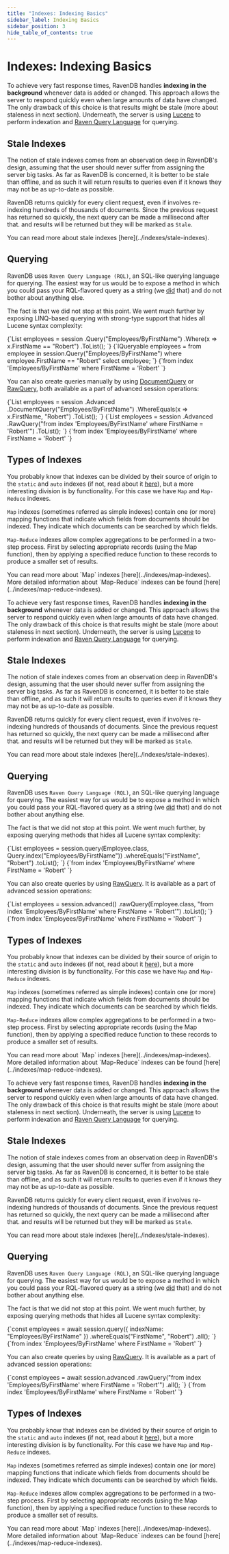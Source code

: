 ---
title: "Indexes: Indexing Basics"
sidebar_label: Indexing Basics
sidebar_position: 3
hide_table_of_contents: true
---




# Indexes: Indexing Basics
<LanguageSwitcher supportedLanguages={supportedLanguages} />
<LanguageContent language="csharp">


To achieve very fast response times, RavenDB handles **indexing in the background** whenever data is added or changed. This approach allows the server to respond quickly even when large amounts of data have changed. The only drawback of this choice is that results might be stale (more about staleness in next section). Underneath, the server is using [Lucene](http://lucene.apache.org/) to perform indexation and [Raven Query Language](../client-api/session/querying/what-is-rql) for querying.

## Stale Indexes

The notion of stale indexes comes from an observation deep in RavenDB's design, assuming that the user should never suffer from assigning the server big tasks. As far as RavenDB is concerned, it is better to be stale than offline, and as such it will return results to queries even if it knows they may not be as up-to-date as possible.

RavenDB returns quickly for every client request, even if involves re-indexing hundreds of thousands of documents. Since the previous request has returned so quickly, the next query can be made a millisecond after that. and results will be returned but they will be marked as `Stale`.

<Admonition type="info" title="Info">
You can read more about stale indexes [here](../indexes/stale-indexes).
</Admonition>

## Querying

RavenDB uses `Raven Query Language (RQL)`, an SQL-like querying language for querying. The easiest way for us would be to expose a method in which you could pass your RQL-flavored query as a string (we [did](../client-api/session/querying/how-to-query#session.advanced.rawquery) that) and do not bother about anything else.

The fact is that we did not stop at this point. We went much further by exposing LINQ-based querying with strong-type support that hides all Lucene syntax complexity:

<Tabs groupId='languageSyntax'>
<TabItem value="Method-syntax" label="Method-syntax">
<CodeBlock language="csharp">
{`List<Employee> employees = session
    .Query<Employee>("Employees/ByFirstName")
    .Where(x => x.FirstName == "Robert")
    .ToList();
`}
</CodeBlock>
</TabItem>
<TabItem value="Query-syntax" label="Query-syntax">
<CodeBlock language="csharp">
{`IQueryable<Employee> employees =
    from employee in session.Query<Employee>("Employees/ByFirstName")
    where employee.FirstName == "Robert"
    select employee;
`}
</CodeBlock>
</TabItem>
<TabItem value="RQL" label="RQL">
<CodeBlock language="sql">
{`from index 'Employees/ByFirstName'
where FirstName = 'Robert'
`}
</CodeBlock>
</TabItem>
</Tabs>

You can also create queries manually by using  [DocumentQuery](../client-api/session/querying/document-query/what-is-document-query) or [RawQuery](../client-api/session/querying/how-to-query#session.advanced.rawquery), both available as a part of advanced session operations:

<Tabs groupId='languageSyntax'>
<TabItem value="DocumentQuery" label="DocumentQuery">
<CodeBlock language="csharp">
{`List<Employee> employees = session
    .Advanced
    .DocumentQuery<Employee>("Employees/ByFirstName")
    .WhereEquals(x => x.FirstName, "Robert")
    .ToList();
`}
</CodeBlock>
</TabItem>
<TabItem value="RawQuery" label="RawQuery">
<CodeBlock language="csharp">
{`List<Employee> employees = session
    .Advanced
    .RawQuery<Employee>("from index 'Employees/ByFirstName' where FirstName = 'Robert'")
    .ToList();
`}
</CodeBlock>
</TabItem>
<TabItem value="RQL" label="RQL">
<CodeBlock language="sql">
{`from index 'Employees/ByFirstName'
where FirstName = 'Robert'
`}
</CodeBlock>
</TabItem>
</Tabs>

## Types of Indexes

You probably know that indexes can be divided by their source of origin to the `static` and `auto` indexes (if not, read about it [here](../indexes/creating-and-deploying)), but a more interesting division is by functionality. For this case we have `Map` and `Map-Reduce` indexes.

`Map` indexes (sometimes referred as simple indexes) contain one (or more) mapping functions that indicate which fields from documents should be indexed. They indicate which documents can be searched by which fields.

`Map-Reduce` indexes allow complex aggregations to be performed in a two-step process. First by selecting appropriate records (using the Map function), then by applying a specified reduce function to these records to produce a smaller set of results.

<Admonition type="info" title="Map Indexes" id="map-indexes" href="#map-indexes">
You can read more about `Map` indexes [here](../indexes/map-indexes).
</Admonition>

<Admonition type="info" title="Map-Reduce Indexes" id="map-reduce-indexes" href="#map-reduce-indexes">
More detailed information about `Map-Reduce` indexes can be found [here](../indexes/map-reduce-indexes).
</Admonition>


</LanguageContent>
<LanguageContent language="java">


To achieve very fast response times, RavenDB handles **indexing in the background** whenever data is added or changed. This approach allows the server to respond quickly even when large amounts of data have changed. The only drawback of this choice is that results might be stale (more about staleness in next section). Underneath, the server is using [Lucene](http://lucene.apache.org/) to perform indexation and [Raven Query Language](../client-api/session/querying/what-is-rql) for querying.

## Stale Indexes

The notion of stale indexes comes from an observation deep in RavenDB's design, assuming that the user should never suffer from assigning the server big tasks. As far as RavenDB is concerned, it is better to be stale than offline, and as such it will return results to queries even if it knows they may not be as up-to-date as possible.

RavenDB returns quickly for every client request, even if involves re-indexing hundreds of thousands of documents. Since the previous request has returned so quickly, the next query can be made a millisecond after that. and results will be returned but they will be marked as `Stale`.

<Admonition type="info" title="Info">
You can read more about stale indexes [here](../indexes/stale-indexes).
</Admonition>

## Querying

RavenDB uses `Raven Query Language (RQL)`, an SQL-like querying language for querying. The easiest way for us would be to expose a method in which you could pass your RQL-flavored query as a string (we [did](../client-api/session/querying/how-to-query#session.advanced.rawquery) that) and do not bother about anything else.

The fact is that we did not stop at this point. We went much further, by exposing querying methods that hides all Lucene syntax complexity:

<Tabs groupId='languageSyntax'>
<TabItem value="Java" label="Java">
<CodeBlock language="java">
{`List<Employee> employees = session.query(Employee.class, Query.index("Employees/ByFirstName"))
    .whereEquals("FirstName", "Robert")
    .toList();
`}
</CodeBlock>
</TabItem>
<TabItem value="RQL" label="RQL">
<CodeBlock language="sql">
{`from index 'Employees/ByFirstName'
where FirstName = 'Robert'
`}
</CodeBlock>
</TabItem>
</Tabs>

You can also create queries by using [RawQuery](../client-api/session/querying/how-to-query#session.advanced.rawquery). It is available as a part of advanced session operations:

<Tabs groupId='languageSyntax'>
<TabItem value="RawQuery" label="RawQuery">
<CodeBlock language="java">
{`List<Employee> employees = session.advanced()
    .rawQuery(Employee.class, "from index 'Employees/ByFirstName' where FirstName = 'Robert'")
    .toList();
`}
</CodeBlock>
</TabItem>
<TabItem value="RQL" label="RQL">
<CodeBlock language="sql">
{`from index 'Employees/ByFirstName'
where FirstName = 'Robert'
`}
</CodeBlock>
</TabItem>
</Tabs>

## Types of Indexes

You probably know that indexes can be divided by their source of origin to the `static` and `auto` indexes (if not, read about it [here](../indexes/creating-and-deploying)), but a more interesting division is by functionality. For this case we have `Map` and `Map-Reduce` indexes.

`Map` indexes (sometimes referred as simple indexes) contain one (or more) mapping functions that indicate which fields from documents should be indexed. They indicate which documents can be searched by which fields.

`Map-Reduce` indexes allow complex aggregations to be performed in a two-step process. First by selecting appropriate records (using the Map function), then by applying a specified reduce function to these records to produce a smaller set of results.

<Admonition type="info" title="Map Indexes" id="map-indexes" href="#map-indexes">
You can read more about `Map` indexes [here](../indexes/map-indexes).
</Admonition>

<Admonition type="info" title="Map-Reduce Indexes" id="map-reduce-indexes" href="#map-reduce-indexes">
More detailed information about `Map-Reduce` indexes can be found [here](../indexes/map-reduce-indexes).
</Admonition>


</LanguageContent>
<LanguageContent language="nodejs">


To achieve very fast response times, RavenDB handles **indexing in the background** whenever data is added or changed. This approach allows the server to respond quickly even when large amounts of data have changed. The only drawback of this choice is that results might be stale (more about staleness in next section). Underneath, the server is using [Lucene](http://lucene.apache.org/) to perform indexation and [Raven Query Language](../client-api/session/querying/what-is-rql) for querying.

## Stale Indexes

The notion of stale indexes comes from an observation deep in RavenDB's design, assuming that the user should never suffer from assigning the server big tasks. As far as RavenDB is concerned, it is better to be stale than offline, and as such it will return results to queries even if it knows they may not be as up-to-date as possible.

RavenDB returns quickly for every client request, even if involves re-indexing hundreds of thousands of documents. Since the previous request has returned so quickly, the next query can be made a millisecond after that. and results will be returned but they will be marked as `Stale`.

<Admonition type="info" title="Info">
You can read more about stale indexes [here](../indexes/stale-indexes).
</Admonition>

## Querying

RavenDB uses `Raven Query Language (RQL)`, an SQL-like querying language for querying. The easiest way for us would be to expose a method in which you could pass your RQL-flavored query as a string (we [did](../client-api/session/querying/how-to-query#session.advanced.rawquery) that) and do not bother about anything else.

The fact is that we did not stop at this point. We went much further, by exposing querying methods that hides all Lucene syntax complexity:

<Tabs groupId='languageSyntax'>
<TabItem value="Node.js" label="Node.js">
<CodeBlock language="nodejs">
{`const employees = await session.query({ indexName: "Employees/ByFirstName" })
    .whereEquals("FirstName", "Robert")
    .all();
`}
</CodeBlock>
</TabItem>
<TabItem value="RQL" label="RQL">
<CodeBlock language="sql">
{`from index 'Employees/ByFirstName'
where FirstName = 'Robert'
`}
</CodeBlock>
</TabItem>
</Tabs>

You can also create queries by using [RawQuery](../client-api/session/querying/how-to-query#session.advanced.rawquery). It is available as a part of advanced session operations:

<Tabs groupId='languageSyntax'>
<TabItem value="RawQuery" label="RawQuery">
<CodeBlock language="nodejs">
{`const employees = await session.advanced
    .rawQuery("from index 'Employees/ByFirstName' where FirstName = 'Robert'")
    .all();
`}
</CodeBlock>
</TabItem>
<TabItem value="RQL" label="RQL">
<CodeBlock language="sql">
{`from index 'Employees/ByFirstName'
where FirstName = 'Robert'
`}
</CodeBlock>
</TabItem>
</Tabs>

## Types of Indexes

You probably know that indexes can be divided by their source of origin to the `static` and `auto` indexes (if not, read about it [here](../indexes/creating-and-deploying)), but a more interesting division is by functionality. For this case we have `Map` and `Map-Reduce` indexes.

`Map` indexes (sometimes referred as simple indexes) contain one (or more) mapping functions that indicate which fields from documents should be indexed. They indicate which documents can be searched by which fields.

`Map-Reduce` indexes allow complex aggregations to be performed in a two-step process. First by selecting appropriate records (using the Map function), then by applying a specified reduce function to these records to produce a smaller set of results.

<Admonition type="info" title="Map Indexes" id="map-indexes" href="#map-indexes">
You can read more about `Map` indexes [here](../indexes/map-indexes).
</Admonition>

<Admonition type="info" title="Map-Reduce Indexes" id="map-reduce-indexes" href="#map-reduce-indexes">
More detailed information about `Map-Reduce` indexes can be found [here](../indexes/map-reduce-indexes).
</Admonition>


</LanguageContent>

<!---
### Indexes
- [Map Indexes](../indexes/map-indexes)
- [Stale Indexes](../indexes/stale-indexes)
- [What are Indexes](../indexes/what-are-indexes)
- [Creating and Deploying Indexes](../indexes/creating-and-deploying)

### Querying
- [Query Overview](../client-api/session/querying/how-to-query)
- [What is RQL](../client-api/session/querying/what-is-rql)
- [Basics](../indexes/querying/query-index)

### Studio
- [Indexes: Overview](../studio/database/indexes/indexes-overview#indexes-overview)
- [Studio Index List View](../studio/database/indexes/indexes-list-view)


-->